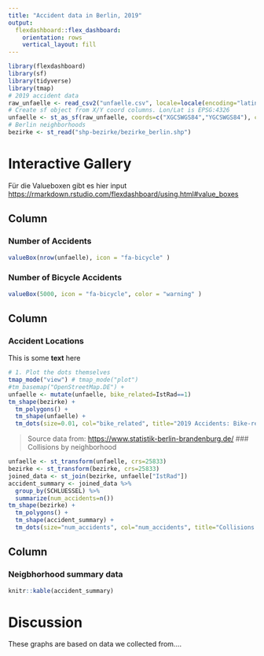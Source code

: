 ```yaml
---
title: "Accident data in Berlin, 2019"
output: 
  flexdashboard::flex_dashboard:
    orientation: rows
    vertical_layout: fill
---
```


```r
library(flexdashboard)
library(sf)
library(tidyverse)
library(tmap)
# 2019 accident data
raw_unfaelle <- read_csv2("unfaelle.csv", locale=locale(encoding="latin1"))
# Create sf object from X/Y coord columns. Lon/Lat is EPSG:4326
unfaelle <- st_as_sf(raw_unfaelle, coords=c("XGCSWGS84","YGCSWGS84"), crs=4326)
# Berlin neighborhoods
bezirke <- st_read("shp-bezirke/bezirke_berlin.shp")
```

Interactive Gallery
===========
Für die Valueboxen gibt es hier input <https://rmarkdown.rstudio.com/flexdashboard/using.html#value_boxes>

Column {data-width=500}
-----------------------------------------------------------------------

### Number of Accidents
```r
valueBox(nrow(unfaelle), icon = "fa-bicycle" )
```

### Number of Bicycle Accidents
```r
valueBox(5000, icon = "fa-bicycle", color = "warning" )
```

Column {data-width=500}
-----------------------------------------------------------------------

### Accident Locations

This is some **text** here

```r
# 1. Plot the dots themselves
tmap_mode("view") # tmap_mode("plot")
#tm_basemap("OpenStreetMap.DE") +
unfaelle <- mutate(unfaelle, bike_related=IstRad==1)
tm_shape(bezirke) +
  tm_polygons() +
  tm_shape(unfaelle) +
  tm_dots(size=0.01, col="bike_related", title="2019 Accidents: Bike-related?")
```

> Source data from: <https://www.statistik-berlin-brandenburg.de/>
### Collisions by neighborhood

```r
unfaelle <- st_transform(unfaelle, crs=25833)
bezirke <- st_transform(bezirke, crs=25833)
joined_data <- st_join(bezirke, unfaelle["IstRad"])
accident_summary <- joined_data %>%
  group_by(SCHLUESSEL) %>%
  summarize(num_accidents=n())
tm_shape(bezirke) +
  tm_polygons() +
  tm_shape(accident_summary) +
  tm_dots(size="num_accidents", col="num_accidents", title="Collisions by Neighborhood, 2019")
```


Column {data-width=300}
-----------------------------------------------------------------------

### Neigbhorhood summary data

```r
knitr::kable(accident_summary)
```


Discussion
==========

These graphs are based on data we collected from....